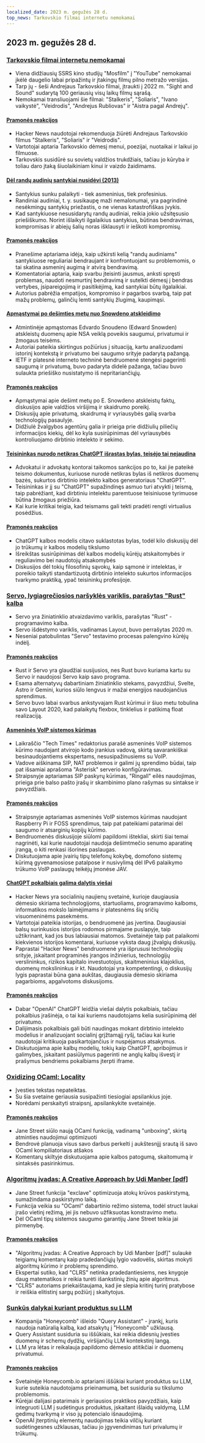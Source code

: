 ```yaml
---
localized_date: 2023 m. gegužės 28 d.
top_news: Tarkovskio filmai internetu nemokamai
---
```




<CallToAction />

<Steps>

## 2023 m. gegužės 28 d.

### [Tarkovskio filmai internetu nemokamai](https://kottke.org/23/05/watch-tarkovskys-best-films-online-for-free)

- Viena didžiausių SSRS kino studijų "Mosfilm" į "YouTube" nemokamai įkėlė daugelio labai pripažintų ir įtakingų filmų pilno metražo versijas.
- Tarp jų - šeši Andrejaus Tarkovskio filmai, įtraukti į 2022 m. "Sight and Sound" sudarytą 100 geriausių visų laikų filmų sąrašą.
- Nemokamai transliuojami šie filmai: "Stalkeris", "Soliaris", "Ivano vaikystė", "Veidrodis", "Andrejus Rubliovas" ir "Aistra pagal Andrejų".

#### [Pramonės reakcijos](http://news.ycombinator.com/item?id=36096652)

- Hacker News naudotojai rekomenduoja žiūrėti Andrejaus Tarkovskio filmus "Stalkeris", "Soliaris" ir "Veidrodis".
- Vartotojai aptaria Tarkovskio dėmesį menui, poezijai, nuotaikai ir laikui jo filmuose.
- Tarkovskis susidūrė su sovietų valdžios trukdžiais, tačiau jo kūryba ir toliau daro įtaką šiuolaikiniam kinui ir vaizdo žaidimams.

#### [Dėl randų audinių santykiai nusidėvi (2013)](https://gist.github.com/gtallen1187/27a585fcf36d6e657db2)

- Santykius sunku palaikyti - tiek asmeninius, tiek profesinius.
- Randiniai audiniai, t. y. susikaupę maži nemalonumai, yra pagrindinė nesėkmingų santykių priežastis, o ne vienas katastrofiškas įvykis.
- Kad santykiuose nesusidarytų randų audiniai, reikia jokio užsitęsusio priešiškumo. Norint išlaikyti ilgalaikius santykius, būtinas bendravimas, kompromisas ir abiejų šalių noras išklausyti ir ieškoti kompromisų.

#### [Pramonės reakcijos](http://news.ycombinator.com/item?id=36093954)

- Pranešime aptariama idėja, kaip užkirsti kelią "randų audiniams" santykiuose reguliariai bendraujant ir konfrontuojant su problemomis, o tai skatina asmeninį augimą ir atvirą bendravimą.
- Komentatoriai aptaria, kaip svarbu įteisinti jausmus, anksti spręsti problemas, naudoti nesmurtinį bendravimą ir sutelkti dėmesį į bendras vertybes, įsipareigojimą ir pasitikėjimą, kad santykiai būtų ilgalaikiai.
- Autorius pabrėžia empatijos, kompromiso ir pagarbos svarbą, taip pat mažų problemų, galinčių lemti santykių žlugimą, kaupimąsi.

#### [Apmąstymai po dešimties metų nuo Snowdeno atskleidimo](https://www.ietf.org/archive/id/draft-farrell-tenyearsafter-00.html)

- Atmintinėje apmąstomas Edvardo Snoudeno (Edward Snowden) atskleistų duomenų apie NSA veiklą poveikis saugumui, privatumui ir žmogaus teisėms.
- Autoriai pateikia skirtingus požiūrius į situaciją, kartu analizuodami istorinį kontekstą ir privatumo bei saugumo srityje padarytą pažangą.
- IETF ir platesnė interneto techninė bendruomenė stengėsi pagerinti saugumą ir privatumą, buvo padaryta didelė pažanga, tačiau buvo sulaukta priešiško nusistatymo iš nepritariančiųjų.

#### [Pramonės reakcijos](http://news.ycombinator.com/item?id=36097082)

- Apmąstymai apie dešimt metų po E. Snowdeno atskleistų faktų, diskusijos apie valdžios viršijimą ir skaidrumo poreikį.
- Diskusijų apie privatumą, skaidrumą ir vyriausybės galią svarba technologijų pasaulyje.
- Didžiulė žvalgybos agentūrų galia ir prieiga prie didžiulių piliečių informacijos kiekių, dėl ko kyla susirūpinimas dėl vyriausybės kontroliuojamo dirbtinio intelekto ir sekimo.

#### [Teisininkas nurodo netikras ChatGPT išrastas bylas, teisėjo tai nejaudina](https://simonwillison.net/2023/May/27/lawyer-chatgpt/)

- Advokatui ir advokatų kontorai taikomos sankcijos po to, kai jie pateikė teismo dokumentus, kuriuose nurodė netikras bylas iš netikros duomenų bazės, sukurtos dirbtinio intelekto kalbos generatoriaus "ChatGPT".
- Teisininkas ir jį su "ChatGPT" supažindinęs asmuo turi atvykti į teismą, taip pabrėžiant, kad dirbtiniu intelektu paremtuose teisiniuose tyrimuose būtina žmogaus priežiūra.
- Kai kurie kritikai teigia, kad teismams gali tekti pradėti rengti virtualius posėdžius.

#### [Pramonės reakcijos](http://news.ycombinator.com/item?id=36097900)

- ChatGPT kalbos modelis citavo suklastotas bylas, todėl kilo diskusijų dėl jo trūkumų ir kalbos modelių tikslumo
- Išreikštas susirūpinimas dėl kalbos modelių kūrėjų atskaitomybės ir reguliavimo bei naudotojų atsakomybės
- Diskusijos dėl tokių filosofinių sąvokų, kaip sąmonė ir intelektas, ir poreikio taikyti standartizuotą dirbtinio intelekto sukurtos informacijos tvarkymo praktiką, ypač teisininkų profesijoje.

### [Servo, lygiagrečiosios naršyklės variklis, parašytas "Rust" kalba](https://servo.org/)

- Servo yra žiniatinklio atvaizdavimo variklis, parašytas "Rust" - programavimo kalba.
- Servo išdėstymo variklis, vadinamas Layout, buvo perrašytas 2020 m.
- Neseniai patobulintas "Servo" testavimo procesas palengvino kūrėjų indėlį.

#### [Pramonės reakcijos](http://news.ycombinator.com/item?id=36092852)

- Rust ir Servo yra glaudžiai susijusios, nes Rust buvo kuriama kartu su Servo ir naudojosi Servo kaip savo programa.
- Esama alternatyvų dabartiniam žiniatinklio stekams, pavyzdžiui, Svelte, Astro ir Gemini, kurios siūlo lengvus ir mažai energijos naudojančius sprendimus.
- Servo buvo labai svarbus ankstyvajam Rust kūrimui ir šiuo metu tobulina savo Layout 2020, kad palaikytų flexbox, tinklelius ir patikimą float realizaciją.

#### [Asmeninės VoIP sistemos kūrimas](https://www.sacredheartsc.com/blog/building-a-personal-voip-system/)

- Laikraščio "Tech Times" redaktorius parašė asmeninės VoIP sistemos kūrimo naudojant atvirojo kodo įrankius vadovą, skirtą savarankiškai besinaudojantiems ekspertams, nesusipažinusiems su VoIP.
- Vadove aiškinama SIP, NAT problemos ir galimi jų sprendimo būdai, taip pat išsamiai aprašoma "Asterisk" serverio konfigūravimas.
- Straipsnyje aptariamas SIP paskyrų kūrimas, "Ringall" eilės naudojimas, prieiga prie balso pašto įrašų ir skambinimo plano rašymas su sintakse ir pavyzdžiais.

#### [Pramonės reakcijos](http://news.ycombinator.com/item?id=36092718)

- Straipsnyje aptariamas asmeninės VoIP sistemos kūrimas naudojant Raspberry Pi ir FOSS sprendimus, taip pat pateikiami patarimai dėl saugumo ir atsarginių kopijų kūrimo.
- Bendruomenės diskusijoje siūlomi papildomi ištekliai, skirti šiai temai nagrinėti, kai kurie naudotojai naudoja dešimtmečio senumo aparatinę įrangą, o kiti renkasi išorines paslaugas.
- Diskutuojama apie įvairių tipų telefonų kokybę, domofono sistemų kūrimą gyvenamosiose patalpose ir nusivylimą dėl IPv6 palaikymo trūkumo VoIP paslaugų teikėjų įmonėse JAV.

#### [ChatGPT pokalbiais galima dalytis viešai](https://chat.openai.com/share/66169853-d00a-4b05-abce-8f82c6d8c868)

- Hacker News yra socialinių naujienų svetainė, kurioje daugiausia dėmesio skiriama technologijoms, startuoliams, programavimo kalboms, informatikos mokslo laimėjimams ir platesnėms šių sričių visuomeninėms pasekmėms.
- Vartotojai pateikia istorijas, o bendruomenė jas įvertina. Daugiausiai balsų surinkusios istorijos rodomos pirmajame puslapyje, taip užtikrinant, kad jos bus labiausiai matomos. Svetainėje taip pat palaikomi kiekvienos istorijos komentarai, kuriuose vyksta daug įžvalgių diskusijų.
- Paprastai "Hacker News" bendruomenė yra išprususi technologijų srityje, įskaitant programinės įrangos inžinierius, technologijų verslininkus, rizikos kapitalo investuotojus, skaitmeninius klajoklius, duomenų mokslininkus ir kt. Naudotojai yra kompetentingi, o diskusijų lygis paprastai būna gana aukštas, daugiausia dėmesio skiriama pagarbioms, apgalvotoms diskusijoms.

#### [Pramonės reakcijos](http://news.ycombinator.com/item?id=36091388)

- Dabar "OpenAI" ChatGPT leidžia viešai dalytis pokalbiais, tačiau pokalbius įrašinėja, o tai kai kuriems naudotojams kelia susirūpinimą dėl privatumo.
- Dalijimasis pokalbiais gali būti naudingas mokant dirbtinio intelekto modelius ir analizuojant socialinį grįžtamąjį ryšį, tačiau kai kurie naudotojai kritikuoja pasikartojančius ir nuspėjamus atsakymus.
- Diskutuojama apie kalbų modelių, tokių kaip ChatGPT, apribojimus ir galimybes, įskaitant pasiūlymus pagerinti ne anglų kalbų išvestį ir prašymus bendriems pokalbiams įterpti iframe.

### [Oxidizing OCaml: Locality](https://blog.janestreet.com/oxidizing-ocaml-locality/)

- Įvesties tekstas nepateiktas.
- Su šia svetaine geriausia susipažinti tiesiogiai apsilankius joje.
- Norėdami perskaityti straipsnį, apsilankykite svetainėje.

#### [Pramonės reakcijos](http://news.ycombinator.com/item?id=36094799)

- Jane Street siūlo naują OCaml funkciją, vadinamą "unboxing", skirtą atminties naudojimui optimizuoti
- Bendrovė planuoja visus savo darbus perkelti į aukštesnįjį srautą iš savo OCaml kompiliatoriaus atšakos
- Komentarų skiltyje diskutuojama apie kalbos patogumą, skaitomumą ir sintaksės pasirinkimus.

### [Algoritmų įvadas: A Creative Approach by Udi Manber [pdf]](https://doc.lagout.org/science/0_Computer%20Science/2_Algorithms/Introduction%20to%20Algorithms_%20A%20Creative%20Approach%20%5BManber%201989-01-11%5D.pdf)

- Jane Street funkcija "exclave" optimizuoja atokų krūvos paskirstymą, sumažindama paskirstymo laiką.
- Funkcija veikia su "OCaml" dabartinio režimo sistema, todėl struct laukai įrašo vietinį režimą, jei jis nebuvo užfiksuotas konstravimo metu.
- Dėl OCaml tipų sistemos saugumo garantijų Jane Street teikia jai pirmenybę.

#### [Pramonės reakcijos](http://news.ycombinator.com/item?id=36096305)

- "Algoritmų įvadas: A Creative Approach by Udi Manber [pdf]" sulaukė teigiamų komentarų kaip pradedančiųjų lygio vadovėlis, skirtas mokyti algoritmų kūrimo ir problemų sprendimo.
- Ekspertai sutiko, kad "CLRS" netinka pradedantiesiems, nes knygoje daug matematikos ir reikia turėti išankstinių žinių apie algoritmus.
- "CLRS" autoriams priekaištaujama, kad jie slepia kritinį turinį pratybose ir reiškia elitistinį sargų požiūrį į skaitytojus.

### [Sunkūs dalykai kuriant produktus su LLM](https://www.honeycomb.io/blog/hard-stuff-nobody-talks-about-llm)

- Kompanija "Honeycomb" išleido "Query Assistant" - įrankį, kuris naudoja natūralią kalbą, kad atsakytų į "Honeycomb" užklausą.
- Query Assistant susiduria su iššūkiais, kai reikia didesnių įvesties duomenų ir schemų dydžių, viršijančių LLM kontekstinį langą.
- LLM yra lėtas ir reikalauja papildomo dėmesio atitikčiai ir duomenų privatumui.

#### [Pramonės reakcijos](http://news.ycombinator.com/item?id=36096811)

- Svetainėje Honeycomb.io aptariami iššūkiai kuriant produktus su LLM, kurie suteikia naudotojams prieinamumą, bet susiduria su tikslumo problemomis.
- Kūrėjai dalijasi patarimais ir geriausios praktikos pavyzdžiais, kaip integruoti LLM į sudėtingus produktus, įskaitant išlaidų valdymą, LLM gedimų tvarkymą ir viso jų potencialo išnaudojimą.
- OpenAI įterptinių elementų naudojimas teikia vilčių kuriant sudėtingesnes užklausas, tačiau jo įgyvendinimas turi privalumų ir trūkumų.

</Steps>
